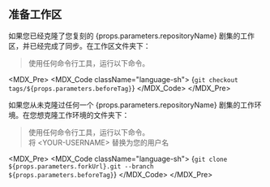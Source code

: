 
## 准备工作区

如果您已经克隆了您复刻的 {props.parameters.repositoryName} 剧集的工作区，并已经完成了同步。在工作区文件夹下：

> 使用任何命令行工具，运行以下命令。

<MDX_Pre>
<MDX_Code className="language-sh">
{`git checkout tags/${props.parameters.beforeTag}`}
</MDX_Code>
</MDX_Pre>

如果您从未克隆过任何一个 {props.parameters.repositoryName} 剧集的工作环境。在您想克隆工作环境的文件夹下：

> 使用任何命令行工具，运行以下命令。  
> 将 \<YOUR-USERNAME\> 替换为您的用户名

<MDX_Pre>
<MDX_Code className="language-sh">
{`git clone ${props.parameters.forkUrl}.git --branch ${props.parameters.beforeTag}`}
</MDX_Code>
</MDX_Pre>

